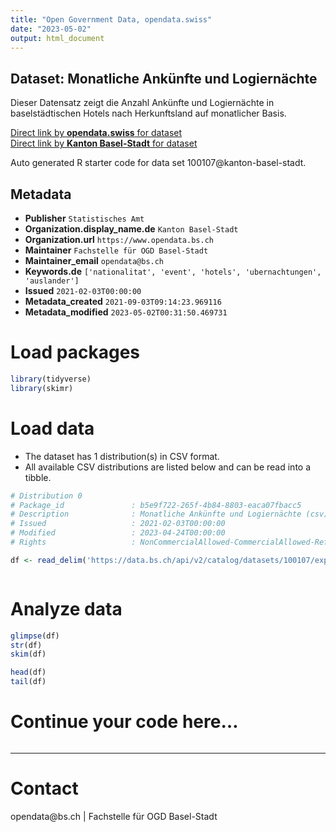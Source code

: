 ```yaml
---
title: "Open Government Data, opendata.swiss"
date: "2023-05-02"
output: html_document
---
```


## Dataset: Monatliche Ankünfte und Logiernächte

Dieser Datensatz zeigt die Anzahl Ankünfte und Logiernächte in baselstädtischen Hotels nach Herkunftsland auf monatlicher Basis.

[Direct link by **opendata.swiss** for dataset](https://opendata.swiss/de/dataset/monatliche-ankunfte-und-logiernachte)<br>
[Direct link by **Kanton Basel-Stadt** for dataset](https://data.bs.ch/explore/dataset/100107/)

Auto generated R starter code for data set 100107@kanton-basel-stadt.

## Metadata

- **Publisher** `Statistisches Amt`
- **Organization.display_name.de** `Kanton Basel-Stadt`
- **Organization.url** `https://www.opendata.bs.ch`
- **Maintainer** `Fachstelle für OGD Basel-Stadt`
- **Maintainer_email** `opendata@bs.ch`
- **Keywords.de** `['nationalitat', 'event', 'hotels', 'ubernachtungen', 'auslander']`
- **Issued** `2021-02-03T00:00:00`
- **Metadata_created** `2021-09-03T09:14:23.969116`
- **Metadata_modified** `2023-05-02T00:31:50.469731`


# Load packages

```r

library(tidyverse)
library(skimr)

```

# Load data

-   The dataset has 1 distribution(s) in CSV format.
-   All available CSV distributions are listed below and can be read into a tibble.

```r

# Distribution 0
# Package_id               : b5e9f722-265f-4b84-8803-eaca07fbacc5
# Description              : Monatliche Ankünfte und Logiernächte (csv)
# Issued                   : 2021-02-03T00:00:00
# Modified                 : 2023-04-24T00:00:00
# Rights                   : NonCommercialAllowed-CommercialAllowed-ReferenceRequired

df <- read_delim('https://data.bs.ch/api/v2/catalog/datasets/100107/exports/csv')



```

# Analyze data

```r

glimpse(df)
str(df)
skim(df)

head(df)
tail(df)

```

# Continue your code here...

```r

```

------------------------------------------------------------------------

# Contact

opendata@bs.ch | Fachstelle für OGD Basel-Stadt
